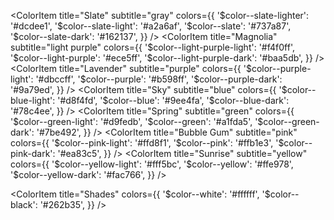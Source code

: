 
<Meta title="Color scheme" />

<ColorPalette>

<ColorItem
	title="Slate"
	subtitle="gray"
	colors={{
		'$color--slate-lighter': '#dcdee1',
		'$color--slate-light': '#a2a6af',
		'$color--slate': '#737a87',
		'$color--slate-dark': '#162137',
	}}
/>
<ColorItem
	title="Magnolia"
	subtitle="light purple"
	colors={{
		'$color--light-purple-light': '#f4f0ff',
		'$color--light-purple': '#ece5ff',
		'$color--light-purple-dark': '#baa5db',
	}}
/>
<ColorItem
	title="Lavender"
	subtitle="purple"
	colors={{
		'$color--purple-light': '#dbccff',
		'$color--purple': '#b598ff',
		'$color--purple-dark': '#9a79ed',
	}}
/>
<ColorItem
	title="Sky"
	subtitle="blue"
	colors={{
		'$color--blue-light': '#d8f4fd',
		'$color--blue': '#9ee4fa',
		'$color--blue-dark': '#78c4ee',
	}}
/>
<ColorItem
	title="Spring"
	subtitle="green"
	colors={{
		'$color--green-light': '#d9fedb',
		'$color--green': '#a1fda5',
		'$color--green-dark': '#7be492',
	}}
/>
<ColorItem
	title="Bubble Gum"
	subtitle="pink"
	colors={{
		'$color--pink-light': '#ffd8f1',
		'$color--pink': '#ffb1e3',
		'$color--pink-dark': '#ea83c5',
	}}
/>
<ColorItem
	title="Sunrise"
	subtitle="yellow"
	colors={{
		'$color--yellow-light': '#fff5bc',
		'$color--yellow': '#ffe978',
		'$color--yellow-dark': '#fac766',
	}}
/>

<ColorItem
	title="Shades"
	colors={{
		'$color--white': '#ffffff',
		'$color--black': '#262b35',
	}}
/>

</ColorPalette>
